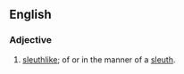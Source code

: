 ==English==

===Adjective===
{{en-adj|-|-}}

# {{slang|nonstandard}} [[sleuthlike]]; of or in the manner of a [[sleuth]].